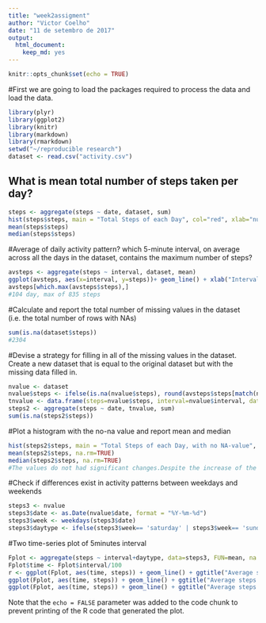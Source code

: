 ---
title: "week2assigment"
author: "Victor Coelho"
date: "11 de setembro de 2017"
output: 
  html_document: 
    keep_md: yes
---

```{r setup, include=TRUE}
knitr::opts_chunk$set(echo = TRUE)
```
#First we are going to load the packages required to process the data and load the data.
```{r monitor, echo=TRUE}
library(plyr)
library(ggplot2)
library(knitr)
library(markdown)
library(rmarkdown)
setwd("~/reproducible research")
dataset <- read.csv("activity.csv")
```
## What is mean total number of steps taken per day?
```{r activity data, echo=TRUE}
steps <- aggregate(steps ~ date, dataset, sum)
hist(steps$steps, main = "Total Steps of each Day", col="red", xlab="number of steps", ylim=c(0,30))
mean(steps$steps)
median(steps$steps)
```
#Average of daily activity pattern? which 5-minute interval, on average across all the days in the dataset, contains the maximum number of steps?
```{r activity process, echo=TRUE}
avsteps <- aggregate(steps ~ interval, dataset, mean)
ggplot(avsteps, aes(x=interval, y=steps))+ geom_line() + xlab("Interval") + ylab("Average of Steps") + ggtitle("Average steps per Interval")
avsteps[which.max(avsteps$steps),]
#104 day, max of 835 steps
```
#Calculate and report the total number of missing values in the dataset (i.e. the total number of rows with NAs)
```{r activity test, echo=TRUE}
sum(is.na(dataset$steps))
#2304
```
#Devise a strategy for filling in all of the missing values in the dataset. Create a new dataset that is equal to the original dataset but with the missing data filled in. 
```{r activity t, echo=TRUE}
nvalue <- dataset
nvalue$steps <- ifelse(is.na(nvalue$steps), round(avsteps$steps[match(nvalue$interval, avsteps$interval)],0), nvalue$steps)
tnvalue <- data.frame(steps=nvalue$steps, interval=nvalue$interval, date=nvalue$date)
steps2 <- aggregate(steps ~ date, tnvalue, sum)
sum(is.na(steps2$steps))
```
#Plot a histogram with the no-na value and report mean and median
```{r activi, echo=TRUE}
hist(steps2$steps, main = "Total Steps of each Day, with no NA-value", col="green", xlab="Steps", ylim=c(0,40))
mean(steps2$steps, na.rm=TRUE)
median(steps2$steps, na.rm=TRUE)
#The values do not had significant changes.Despite the increase of the median values as the na-values was set with mean value from the previous dataset
```
#Check if differences exist in activity patterns between weekdays and weekends
```{r dat, echo=TRUE}
steps3 <- nvalue
steps3$date <- as.Date(nvalue$date, format = "%Y-%m-%d")
steps3$week <- weekdays(steps3$date)
steps3$daytype <- ifelse(steps3$week== 'saturday' | steps3$week== 'sunday', 'weekend', 'weekday')
```
#Two time-series plot of 5minutes interval
```{r set, echo=TRUE}
Fplot <- aggregate(steps ~ interval+daytype, data=steps3, FUN=mean, na.action=na.omit)
Fplot$time <- Fplot$interval/100
r <- ggplot(Fplot, aes(time, steps)) + geom_line() + ggtitle("Average steps per time interval: weekdays vs. weekends") + xlab("Time") + ylab("Steps")
ggplot(Fplot, aes(time, steps)) + geom_line() + ggtitle("Average steps per time interval: weekdays vs. weekends") + xlab("Time") + ylab("Steps")
ggplot(Fplot, aes(time, steps)) + geom_line() + ggtitle("Average steps per time interval: weekdays vs. weekends") + xlab("Time") + ylab("Steps") + facet_grid(daytype ~.)
```
Note that the `echo = FALSE` parameter was added to the code chunk to prevent printing of the R code that generated the plot.